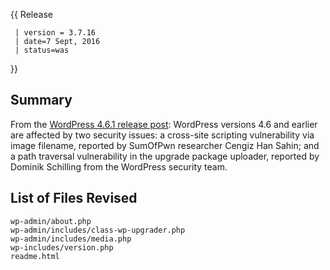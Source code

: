 {{Languages|
{{en|Version 3.7.16}}
{{ja|Version 3.7.16}}
}}
{{ Release
  | version = 3.7.16
  | date=7 Sept, 2016
  | status=was
}}

== Summary ==
  
From the [https://wordpress.org/news/2016/09/wordpress-4-6-1-security-and-maintenance-release/ WordPress 4.6.1 release post]: WordPress versions 4.6 and earlier are affected by two security issues: a cross-site scripting vulnerability via image filename, reported by SumOfPwn researcher Cengiz Han Sahin; and a path traversal vulnerability in the upgrade package uploader, reported by Dominik Schilling from the WordPress security team.
  
== List of Files Revised ==
 
<pre>
wp-admin/about.php
wp-admin/includes/class-wp-upgrader.php
wp-admin/includes/media.php
wp-includes/version.php
readme.html
</pre>